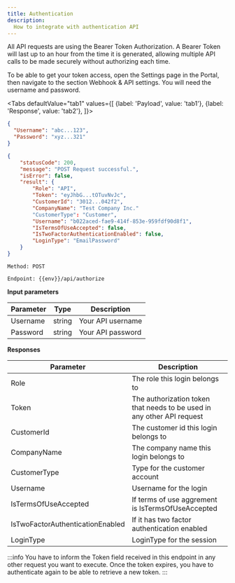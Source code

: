 ```yaml
---
title: Authentication
description:
  How to integrate with authentication API
---
```


All API requests are using the Bearer Token Authorization. A Bearer Token will last up to an hour from the time it is generated, allowing multiple API calls to be made securely without authorizing each time.

To be able to get your token access, open the Settings page in the Portal, then navigate to the section Webhook & API settings. You will need the username and password.

<Tabs
  defaultValue="tab1"
  values={[
    {label: 'Payload', value: 'tab1'},
    {label: 'Response', value: 'tab2'},
  ]}>
  <TabItem value="tab1">

  ```json
  {
    "Username": "abc...123",
    "Password": "xyz...321"
  }
  ```

  </TabItem>
  <TabItem value="tab2">

  ```json
  {
      "statusCode": 200,
      "message": "POST Request successful.",
      "isError": false,
      "result": {
          "Role": "API",
          "Token": "eyJhbG...tOTuvNvJc",
          "CustomerId": "3012...042f2",
          "CompanyName": "Test Company Inc."
          "CustomerType": "Customer",
          "Username": "b022aced-fae9-414f-853e-959fdf90d8f1",
          "IsTermsOfUseAccepted": false,
          "IsTwoFactorAuthenticationEnabled": false,
          "LoginType": "EmailPassword"
      }
  }
  ```
  
  </TabItem>
</Tabs>

`Method: POST`

`Endpoint: {{env}}/api/authorize`

**Input parameters**

Parameter | Type | Description
--------- | ------- | -----------
Username | string | Your API username
Password | string | Your API password

**Responses**

Parameter | Description
--------- | ----------
Role | The role this login belongs to
Token | The authorization token that needs to be used in any other API request
CustomerId | The customer id this login belongs to
CompanyName | The company name this login belongs to
CustomerType | Type for the customer account
Username     | Username for the login
IsTermsOfUseAccepted | If terms of use aggrement is IsTermsOfUseAccepted
IsTwoFactorAuthenticationEnabled | If it has two factor authentication enabled
LoginType | LoginType for the session

:::info
You have to inform the Token field received in this endpoint in any other request you want to execute. Once the token expires, you have to authenticate again to be able to retrieve a new token.
:::
